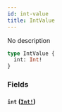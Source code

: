 ```yaml
---
id: int-value
title: IntValue
---
```


No description

```graphql
type IntValue {
  int: Int!
}
```

### Fields

#### `int` ([`Int!`](/docs/graphql/scalars/int))

